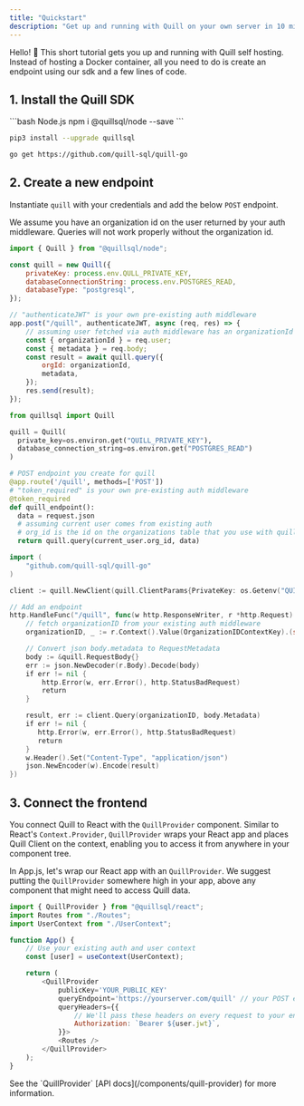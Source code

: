 ```yaml
---
title: "Quickstart"
description: "Get up and running with Quill on your own server in 10 minutes"
---
```


Hello! 👋 This short tutorial gets you up and running with Quill self hosting. Instead of hosting a Docker container, all you need to do is create an endpoint using our sdk and a few lines of code.

## 1. Install the Quill SDK

<CodeGroup>
```bash Node.js
npm i @quillsql/node --save
```

```bash Python
pip3 install --upgrade quillsql
```

```bash Go
go get https://github.com/quill-sql/quill-go
```

</CodeGroup>

## 2. Create a new endpoint

Instantiate `quill` with your credentials and add the below `POST` endpoint.

<Info>
	We assume you have an organization id on the user returned by your auth
	middleware. Queries will not work properly without the organization id.
</Info>

<CodeGroup>

```js Node
import { Quill } from "@quillsql/node";

const quill = new Quill({
	privateKey: process.env.QULL_PRIVATE_KEY,
	databaseConnectionString: process.env.POSTGRES_READ,
	databaseType: "postgresql",
});

// "authenticateJWT" is your own pre-existing auth middleware
app.post("/quill", authenticateJWT, async (req, res) => {
	// assuming user fetched via auth middleware has an organizationId
	const { organizationId } = req.user;
	const { metadata } = req.body;
	const result = await quill.query({
		orgId: organizationId,
		metadata,
	});
	res.send(result);
});
```

```python Python
from quillsql import Quill

quill = Quill(
  private_key=os.environ.get("QUILL_PRIVATE_KEY"),
  database_connection_string=os.environ.get("POSTGRES_READ")
)

# POST endpoint you create for quill
@app.route('/quill', methods=['POST'])
# "token_required" is your own pre-existing auth middleware
@token_required
def quill_endpoint():
  data = request.json
  # assuming current user comes from existing auth
  # org_id is the id on the organizations table that you use with quill (ex: organizations, businesses, companies, stores etc)
  return quill.query(current_user.org_id, data)
```

```go Go
import (
    "github.com/quill-sql/quill-go"
)

client := quill.NewClient(quill.ClientParams{PrivateKey: os.Getenv("QUILL_PRIVATE_KEY"), DatabaseConnectionString: os.Getenv("POSTGRES_READ")})

// Add an endpoint
http.HandleFunc("/quill", func(w http.ResponseWriter, r *http.Request) {
    // fetch organizationID from your existing auth middleware
    organizationID, _ := r.Context().Value(OrganizationIDContextKey).(string)

    // Convert json body.metadata to RequestMetadata
    body := &quill.RequestBody{}
    err := json.NewDecoder(r.Body).Decode(body)
    if err != nil {
        http.Error(w, err.Error(), http.StatusBadRequest)
        return
    }

    result, err := client.Query(organizationID, body.Metadata)
    if err != nil {
       http.Error(w, err.Error(), http.StatusBadRequest)
       return
    }
    w.Header().Set("Content-Type", "application/json")
    json.NewEncoder(w).Encode(result)
})
```

</CodeGroup>

## 3. Connect the frontend

You connect Quill to React with the `QuillProvider` component. Similar to React's `Context.Provider`, `QuillProvider` wraps your React app and places Quill Client on the context, enabling you to access it from anywhere in your component tree.

In App.js, let's wrap our React app with an `QuillProvider`. We suggest putting the `QuillProvider` somewhere high in your app, above any component that might need to access Quill data.

```js App.js
import { QuillProvider } from "@quillsql/react";
import Routes from "./Routes";
import UserContext from "./UserContext";

function App() {
	// Use your existing auth and user context
	const [user] = useContext(UserContext);

	return (
		<QuillProvider
			publicKey='YOUR_PUBLIC_KEY'
			queryEndpoint='https://yourserver.com/quill' // your POST endpoint
			queryHeaders={{
				// We'll pass these headers on every request to your endpoint
				Authorization: `Bearer ${user.jwt}`,
			}}>
			<Routes />
		</QuillProvider>
	);
}
```

<Tip>
	See the `QuillProvider` [API docs](/components/quill-provider) for more
	information.
</Tip>
